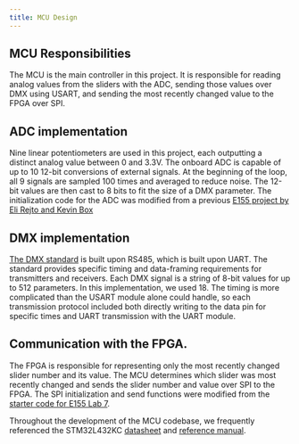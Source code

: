 ```yaml
---
title: MCU Design
---
```


## MCU Responsibilities
The MCU is the main controller in this project. It is responsible for reading analog values from the sliders with the ADC, sending those values over DMX using USART, and sending the most recently changed value to the FPGA over SPI.

## ADC implementation
Nine linear potentiometers are used in this project, each outputting a distinct analog value between 0 and 3.3V. The onboard ADC is capable of up to 10 12-bit conversions of external signals. At the beginning of the loop, all 9 signals are sampled 100 times and averaged to reduce noise. The 12-bit values are then cast to 8 bits to fit the size of a DMX parameter. The initialization code for the ADC was modified from a previous [E155 project by Eli Rejto and Kevin Box](https://github.com/ERejto/FPGA_Synthesizer/tree/main/MCU)

## DMX implementation
[The DMX standard](https://tsp.esta.org/tsp/documents/docs/ANSI%20E1.11%20-%202024.pdf) is built upon RS485, which is built upon UART. The standard provides specific timing and data-framing requirements for transmitters and receivers. Each DMX signal is a string of 8-bit values for up to 512 parameters. In this implementation, we used 18. The timing is more complicated than the USART module alone could handle, so each transmission protocol included both directly writing to the data pin for specific times and UART transmission with the UART module.

## Communication with the FPGA.

The FPGA is responsible for representing only the most recently changed slider number and its value. The MCU determines which slider was most recently changed and sends the slider number and value over SPI to the FPGA. The SPI initialization and send functions were modified from the [starter code for E155 Lab 7](https://github.com/HMC-E155/hmc-e155/tree/main/lab/lab07/lab07_mcu).

Throughout the development of the MCU codebase, we frequently referenced the STM32L432KC [datasheet](https://hmc-e155.github.io/assets/doc/ds11451-stm32l432kc.pdf) and [reference manual](https://hmc-e155.github.io/assets/doc/rm0394-stm32l41xxx42xxx43xxx44xxx45xxx46xxx-advanced-armbased-32bit-mcus-stmicroelectronics.pdf).